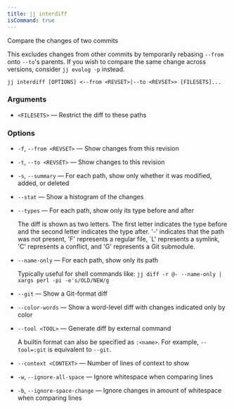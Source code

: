 ```yaml
---
title: jj interdiff
isCommand: true
---
```


Compare the changes of two commits

This excludes changes from other commits by temporarily rebasing `--from` onto `--to`'s parents. If you wish to compare the same change across versions, consider `jj evolog -p` instead.

```shell title="Usage"
jj interdiff [OPTIONS] <--from <REVSET>|--to <REVSET>> [FILESETS]...
```

### Arguments

- `<FILESETS>` — Restrict the diff to these paths

### Options

- `-f`, `--from <REVSET>` — Show changes from this revision
- `-t`, `--to <REVSET>` — Show changes to this revision
- `-s`, `--summary` — For each path, show only whether it was modified, added, or deleted
- `--stat` — Show a histogram of the changes
- `--types` — For each path, show only its type before and after

  The diff is shown as two letters. The first letter indicates the type before and the second letter indicates the type after. '-' indicates that the path was not present, 'F' represents a regular file, `L' represents a symlink, 'C' represents a conflict, and 'G' represents a Git submodule.
- `--name-only` — For each path, show only its path

  Typically useful for shell commands like: `jj diff -r @- --name-only | xargs perl -pi -e's/OLD/NEW/g`
- `--git` — Show a Git-format diff
- `--color-words` — Show a word-level diff with changes indicated only by color
- `--tool <TOOL>` — Generate diff by external command

  A builtin format can also be specified as `:<name>`. For example, `--tool=:git` is equivalent to `--git`.
- `--context <CONTEXT>` — Number of lines of context to show
- `-w`, `--ignore-all-space` — Ignore whitespace when comparing lines
- `-b`, `--ignore-space-change` — Ignore changes in amount of whitespace when comparing lines

